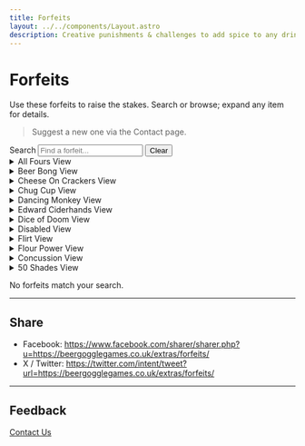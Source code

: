 ```yaml
---
title: Forfeits
layout: ../../components/Layout.astro
description: Creative punishments & challenges to add spice to any drinking game – searchable & collapsible.
---
```


# Forfeits

Use these forfeits to raise the stakes. Search or browse; expand any item for details.

> Suggest a new one via the Contact page.

<div class="my-8 flex flex-col gap-4 md:flex-row md:items-end md:justify-between">
  <div class="flex flex-col gap-2">
    <label class="text-xs uppercase tracking-wide text-muted font-medium">
      Search
      <input
        id="forfeit-search"
        type="search"
        placeholder="Find a forfeit..."
        class="mt-1 w-72 max-w-[80vw] rounded border border-fg/25 bg-fg/5 px-3 py-2 text-sm focus:border-neon outline-none"
        autocomplete="off"
      />
    </label>
    <button id="forfeit-clear" class="hidden self-start text-[11px] underline underline-offset-4 hover:text-neon">Clear</button>
  </div>
</div>

<section id="forfeit-list" class="space-y-3">
  <details class="group rounded border border-fg/15 p-4 open:border-neon" data-term="all fours degrading movement">
    <summary class="cursor-pointer font-semibold flex justify-between items-center">
      <span>All Fours</span>
      <span class="text-xs text-muted group-open:text-neon">View</span>
    </summary>
    <p class="mt-3 text-sm text-muted">Travel on all fours for a set amount of time.</p>
  </details>

  <details class="group rounded border border-fg/15 p-4 open:border-neon" data-term="beer bong drinking">
    <summary class="cursor-pointer font-semibold flex justify-between items-center">
      <span>Beer Bong</span>
      <span class="text-xs text-muted group-open:text-neon">View</span>
    </summary>
    <p class="mt-3 text-sm text-muted">Finish a full drink through a beer bong funnel & tube.</p>
  </details>

  <details class="group rounded border border-fg/15 p-4 open:border-neon" data-term="cheese on crackers soap eating">
    <summary class="cursor-pointer font-semibold flex justify-between items-center">
      <span>Cheese On Crackers</span>
      <span class="text-xs text-muted group-open:text-neon">View</span>
    </summary>
    <p class="mt-3 text-sm text-muted">Shave a thin slice of soap, place on a cracker & eat it.</p>
  </details>

  <details class="group rounded border border-fg/15 p-4 open:border-neon" data-term="chug cup sharing mix">
    <summary class="cursor-pointer font-semibold flex justify-between items-center">
      <span>Chug Cup</span>
      <span class="text-xs text-muted group-open:text-neon">View</span>
    </summary>
    <p class="mt-3 text-sm text-muted">Everyone adds a splash; you finish the combined mystery mix.</p>
  </details>

  <details class="group rounded border border-fg/15 p-4 open:border-neon" data-term="dancing monkey dance anytime">
    <summary class="cursor-pointer font-semibold flex justify-between items-center">
      <span>Dancing Monkey</span>
      <span class="text-xs text-muted group-open:text-neon">View</span>
    </summary>
    <p class="mt-3 text-sm text-muted">For the set time you must dance whenever someone demands it.</p>
  </details>

  <details class="group rounded border border-fg/15 p-4 open:border-neon" data-term="edward ciderhands bottles taped">
    <summary class="cursor-pointer font-semibold flex justify-between items-center">
      <span>Edward Ciderhands</span>
      <span class="text-xs text-muted group-open:text-neon">View</span>
    </summary>
    <p class="mt-3 text-sm text-muted">A bottle taped to each hand; remove only once both are empty.</p>
  </details>

  <details class="group rounded border border-fg/15 p-4 open:border-neon" data-term="dice of doom luck rolling">
    <summary class="cursor-pointer font-semibold flex justify-between items-center">
      <span>Dice of Doom</span>
      <span class="text-xs text-muted group-open:text-neon">View</span>
    </summary>
    <p class="mt-3 text-sm text-muted">Pick a number; roll until it appears three times. Every other roll = drink.</p>
  </details>

  <details class="group rounded border border-fg/15 p-4 open:border-neon" data-term="disabled taped limb handicap">
    <summary class="cursor-pointer font-semibold flex justify-between items-center">
      <span>Disabled</span>
      <span class="text-xs text-muted group-open:text-neon">View</span>
    </summary>
    <p class="mt-3 text-sm text-muted">One limb is taped/immobilised for the duration.</p>
  </details>

  <details class="group rounded border border-fg/15 p-4 open:border-neon" data-term="flirt confidence social challenge">
    <summary class="cursor-pointer font-semibold flex justify-between items-center">
      <span>Flirt</span>
      <span class="text-xs text-muted group-open:text-neon">View</span>
    </summary>
    <p class="mt-3 text-sm text-muted">Flirt with a chosen person for the agreed duration.</p>
  </details>

  <details class="group rounded border border-fg/15 p-4 open:border-neon" data-term="flour power eating challenge">
    <summary class="cursor-pointer font-semibold flex justify-between items-center">
      <span>Flour Power</span>
      <span class="text-xs text-muted group-open:text-neon">View</span>
    </summary>
    <p class="mt-3 text-sm text-muted">Eat a spoonful of plain flour – nothing else.</p>
  </details>

  <details class="group rounded border border-fg/15 p-4 open:border-neon" data-term="concussion head can opening">
    <summary class="cursor-pointer font-semibold flex justify-between items-center">
      <span>Concussion</span>
      <span class="text-xs text-muted group-open:text-neon">View</span>
    </summary>
    <p class="mt-3 text-sm text-muted">Open a can using only your head, then finish the drink. (Not recommended.)</p>
  </details>

  <!-- Add remaining forfeits following same pattern as needed -->
  <details class="group rounded border border-fg/15 p-4 open:border-neon" data-term="50 shades reading performance">
    <summary class="cursor-pointer font-semibold flex justify-between items-center">
      <span>50 Shades</span>
      <span class="text-xs text-muted group-open:text-neon">View</span>
    </summary>
    <p class="mt-3 text-sm text-muted">Seductively read a chosen passage to someone.</p>
  </details>
</section>

<p id="forfeit-empty" class="hidden italic text-muted mt-8">No forfeits match your search.</p>

---

## Share
- Facebook: https://www.facebook.com/sharer/sharer.php?u=https://beergogglegames.co.uk/extras/forfeits/
- X / Twitter: https://twitter.com/intent/tweet?url=https://beergogglegames.co.uk/extras/forfeits/

---

## Feedback
[Contact Us](/contact/)

<script is:inline>
  (() => {
    const input = document.getElementById('forfeit-search');
    const clear = document.getElementById('forfeit-clear');
    const empty = document.getElementById('forfeit-empty');
    const blocks = Array.from(document.querySelectorAll('#forfeit-list details'));
    if (!input) return;

    function apply() {
      const q = input.value.trim().toLowerCase();
      let visible = 0;
      blocks.forEach(d => {
        const term = d.getAttribute('data-term') || '';
        const match = !q || term.includes(q);
        d.classList.toggle('hidden', !match);
        if (match) visible++;
      });
      empty.classList.toggle('hidden', visible !== 0);
      clear.classList.toggle('hidden', q.length === 0);
    }
    input.addEventListener('input', apply);
    clear.addEventListener('click', () => { input.value=''; apply(); input.focus(); });
  })();
</script>
